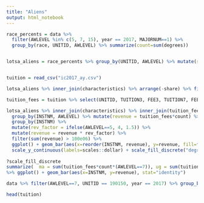 ```yaml
---
title: "Aliens"
output: html_notebook
---
```


```r
race_percents = data %>% 
  filter(AWLEVEL %in% c(5, 7, 15), year == 2017, MAJORNUM==1) %>% 
  group_by(race, UNITID, AWLEVEL) %>% summarize(count=sum(degrees)) 


lotsa_aliens = race_percents %>% group_by(UNITID, AWLEVEL) %>% mutate(share = count/sum(count)) %>% arrange(-count) %>% filter(race == "Nonresident alien", share > .01) %>% inner_join(characteristics %>% select(UNITID, INSTNM))


tuition = read_csv("ic2017_ay.csv")

lotsa_aliens %>% inner_join(characteristics) %>% arrange(-share) %>% filter(count > 100, AWLEVEL==15) %>% select(share, count, INSTNM) %>% arrange(-count)

tuition_fees = tuition %>% select(UNITID, TUITION3, FEE3, TUITION7, FEE7) %>% gather(variable, tuition_fees, -UNITID) %>% mutate(AWLEVEL = ifelse(grepl("1|3", variable), 5, 7)) %>% group_by(UNITID, AWLEVEL) %>% summarize(tuition_fees = sum(as.numeric(tuition_fees, na.rm = T)))

lotsa_aliens %>% inner_join(characteristics) %>% inner_join(tuition_fees) %>% select(count, share, INSTNM, count, tuition_fees) %>%
  group_by(INSTNM, AWLEVEL) %>% mutate(revenue = tuition_fees*count) %>%
  group_by(INSTNM) %>%
  mutate(rev_factor = ifelse(AWLEVEL==5, 4, 1.5)) %>%
  mutate(revenue = revenue * rev_factor) %>%
  filter(sum(revenue) > 100e06) %>%
  ggplot() + geom_bar(aes(x=reorder(INSTNM, revenue), y=revenue, fill=factor(AWLEVEL)), stat="identity") + coord_flip() + 
  scale_y_continuous(labels=scales::dollar) + scale_fill_discrete("degree type", breaks = c(5,7), labels=c("Bachelors", "Masters")) + labs(title="Estimated tuition contribution from international students", subtitle="Extremely back of the envelope--\nthere are more precise ways to do this even just with IPEDS data")
                                                                                                                                      
?scale_fill_discrete
summarize(  ma = sum(tuition_fees*count*(AWLEVEL==7)), ug = sum(tuition_fees*count*(AWLEVEL==5))) %>% arrange(-(ma + ug)) %>% head(30) %>% gather(degree_type, revenue)
%>% ggplot() + geom_bar(aes(x=INSTNM, y=revenue), stat="identity")

data %>% filter(AWLEVEL==7, UNITID == 190150, year == 2017) %>% group_by(UNITID, MAJORNUM, AWLEVEL, CIPCODE) %>% summarize(count=sum(degrees)) %>% acadjoin %>% arrange(-count)

head(tuition)
```